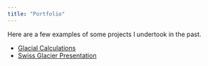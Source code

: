 ```yaml
---
title: "Portfolio"
---
```

Here are a few examples of some projects I undertook in the past.

<ul>
  <li><a href="/portfolio/schweizergletschern.html" target="_blank">Glacial Calculations</a></li>
  <li><a href="/portfolio/SchweizerGletscher_Presentation.html" target="_blank">Swiss Glacier Presentation</a></li>
  </li>  
  






